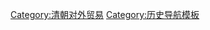 {{Navbox
|name   = 清朝对外贸易
|state  = {{{state<includeonly>|collapsed</includeonly>}}}
|title  = 清朝对外贸易
|listclass = hlist

| group1 = 主题
| list1  = 
* [[一口通商]]
* [[公行]]
* [[不列颠东印度公司]]
** [[洪任辉]]
* [[旧中国贸易]]

| group2 = 国行 
| list2 = 
* [[广州十三行]]

* [[怡和行]]
**[[伍秉鑒|伍秉鑑]]

* [[同文行]]
**[[潘有度]]

* [[兴泰行]]
**[[严启昌（行商）]]

* [[同顺行]]
**[[吴天垣]]

* [[广利行]]
**[[卢继光]]

* [[东兴行]]
**[[谢有仁]]

* [[天宝行]]
**[[梁承禧]]

* [[中和行]]
**[[潘文涛]]

* [[顺泰行]]
**[[马佐良]]

* [[仁和行]]
**[[潘文海]]

* [[孚泰行]]
**[[易元昌]]

* [[东昌行]]
**[[罗福泰]]

* [[安昌行]]
**[[容有光]]

| group3 = [[洋行]]
| list3 = 

*  [[安平五洋行]]

*  [[礼和洋行]]
** [[Richard von Carlowitz]]
** [[Bernhard Harkort]]

*  [[瑞记洋行]]
** [[Jacob Arnhold & P.Arnhold]]
** [[Peter Karberg]]
** [[Harry Edward Arnhold]]

*  [[兆丰洋行]]

* [[天祥洋行]]
** [[W.R. Adamson]]
** [[G.B. Dodwell]]

* [[德记洋行]]
** [[James Tait]]

* [[原英商德記洋行]]

* [[捷成洋行]]
** [[Jacob Jebsen]]
** [[Heinrich Jessen]]

*  [[原德商東興洋行]]
** [[Julius Mannich]]
** [[J. Peterson]]

*  [[鲁麟洋行]]

*  [[祥茂洋行]]

*  [[美最时洋行]]

*  [[禅臣洋行]]
** [[Theodor Siemssen]]

* [[仁记洋行]]
** [[Hugh Bold Gibb]]

*  [[琼记洋行]]
** [[Augustine Heard]]
** [[Albert Heard]]

* [[宝顺洋行]]
** [[颠地]]
** [[John Dent (merchant)|John Dent]]

*  [[和记黄埔|和记洋行]]
** [[John Duflon Hutchison]]

* [[太古集團|太古洋行]]
** [[施怀雅家族]]

* [[怡和洋行]]
** [[威廉·渣甸]]
** [[詹姆士·马地臣]]
** [[John Abel Smith]]

*  马格尼亚克洋行（[[怡和洋行]]前身）
** [[Daniel Beale]]
** [[Thomas Beale]]
** [[Thomas Chaye Beale]]
** [[Hollingworth Magniac]]

*  [[同孚洋行]]
** [[David Olyphant]]
** [[Robert Morrison Olyphant]]

* [[旗昌洋行]]
** [[Robert Bennet Forbes]]
** [[John Cleve Green]]
** [[Abiel Abbot Low]]
** [[William Henry Low]]
** [[塞缪尔·罗素]]
** [[Russell Sturgis (1805–1887)|Russell Sturgis]]

* [[新旗昌洋行]]
** [[Robert Shewan]]

*  [[沙逊洋行]]
*  [[老沙逊洋行]]
*  [[新沙逊洋行]]
** [[沙逊家族]]
** [[大卫·沙逊]]

*  [[立德樂洋行]]

*  [[安达森洋行]]
| group4 = 清朝官员
| list4 =
* [[林则徐]]

| group5 = 主要地点
| list5 = 
* [[香港历史|香港]]
* [[澳门历史|澳门]]
* [[广州历史|广州]]
* [[上海历史|上海]]
* [[福州历史|福州]]
* [[厦门历史|厦门]]
* [[宁波历史|宁波]]
* [[武汉历史|武汉]]
* [[重庆历史|重庆]]
}}<noinclude>
{{collapsible option}}
[[Category:清朝对外贸易]]
[[Category:历史导航模板]]
</noinclude>